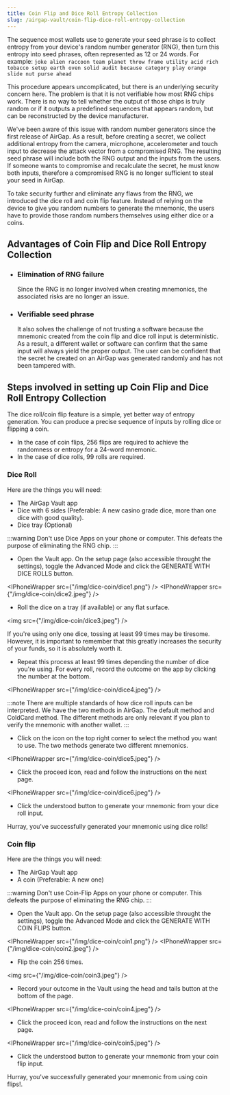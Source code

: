 ```yaml
---
title: Coin Flip and Dice Roll Entropy Collection
slug: /airgap-vault/coin-flip-dice-roll-entropy-collection
---
```



The sequence most wallets use to generate your seed phrase is to collect entropy from your device's random number generator (RNG), then turn this entropy into seed phrases, often represented as 12 or 24 words. For example: `joke alien raccoon team planet throw frame utility acid rich tobacco setup earth oven solid audit because category play orange slide nut purse ahead`

This procedure appears uncomplicated, but there is an underlying security concern here. The problem is that it is not verifiable how most RNG chips work. There is no way to tell whether the output of those chips is truly random or if it outputs a predefined sequences that appears random, but can be reconstructed by the device manufacturer.

We've been aware of this issue with random number generators since the first release of AirGap. As a result, before creating a secret, we collect additional entropy from the camera, microphone, accelerometer and touch input to decrease the attack vector from a compromised RNG. The resulting seed phrase will include both the RNG output and the inputs from the users. If someone wants to compromise and recalculate the secret, he must know both inputs, therefore a compromised RNG is no longer sufficient to steal your seed in AirGap.

To take security further and eliminate any flaws from the RNG, we introduced the dice roll and coin flip feature. Instead of relying on the device to give you random numbers to generate the mnemonic, the users have to provide those random numbers themselves using either dice or a coins.

## Advantages of Coin Flip and Dice Roll Entropy Collection

- ### Elimination of RNG failure
  Since the RNG is no longer involved when creating mnemonics, the associated risks are no longer an issue.
- ### Verifiable seed phrase
  It also solves the challenge of not trusting a software because the mnemonic created from the coin flip and dice roll input is deterministic. As a result, a different wallet or software can confirm that the same input will always yield the proper output. The user can be confident that the secret he created on an AirGap was generated randomly and has not been tampered with.

## Steps involved in setting up Coin Flip and Dice Roll Entropy Collection

The dice roll/coin flip feature is a simple, yet better way of entropy generation. You can produce a precise sequence of inputs by rolling dice or flipping a coin.

- In the case of coin flips, 256 flips are required to achieve the randomness or entropy for a 24-word mnemonic.
- In the case of dice rolls, 99 rolls are required.

### Dice Roll

Here are the things you will need:

- The AirGap Vault app
- Dice with 6 sides (Preferable: A new casino grade dice, more than one dice with good quality).
- Dice tray (Optional)

:::warning
Don't use Dice Apps on your phone or computer. This defeats the purpose of eliminating the RNG chip.
:::

- Open the Vault app. On the setup page (also accessible throught the settings), toggle the Advanced Mode and click the GENERATE WITH DICE ROLLS button.

<IPhoneWrapper src={"/img/dice-coin/dice1.png"} />
<IPhoneWrapper src={"/img/dice-coin/dice2.jpeg"} />

- Roll the dice on a tray (if available) or any flat surface.

<img src={"/img/dice-coin/dice3.jpeg"} />

If you're using only one dice, tossing at least 99 times may be tiresome. However, it is important to remember that this greatly increases the security of your funds, so it is absolutely worth it.

- Repeat this process at least 99 times depending the number of dice you're using. For every roll, record the outcome on the app by clicking the number at the bottom.

<IPhoneWrapper src={"/img/dice-coin/dice4.jpeg"} />

:::note
There are multiple standards of how dice roll inputs can be interpreted. We have the two methods in AirGap. The default method and ColdCard method. The different methods are only relevant if you plan to verify the mnemonic with another wallet.
:::

- Click on the icon on the top right corner to select the method you want to use. The two methods generate two different mnemonics.

<IPhoneWrapper src={"/img/dice-coin/dice5.jpeg"} />

- Click the proceed icon, read and follow the instructions on the next page.

<IPhoneWrapper src={"/img/dice-coin/dice6.jpeg"} />

- Click the understood button to generate your mnemonic from your dice roll input.

Hurray, you've successfully generated your mnemonic using dice rolls!

### Coin flip

Here are the things you will need:

- The AirGap Vault app
- A coin (Preferable: A new one)

:::warning
Don't use Coin-Flip Apps on your phone or computer. This defeats the purpose of eliminating the RNG chip.
:::

- Open the Vault app. On the setup page (also accessible throught the settings), toggle the Advanced Mode and click the GENERATE WITH COIN FLIPS button.

<IPhoneWrapper src={"/img/dice-coin/coin1.png"} />
<IPhoneWrapper src={"/img/dice-coin/coin2.jpeg"} />

- Flip the coin 256 times.

<img src={"/img/dice-coin/coin3.jpeg"} />

- Record your outcome in the Vault using the head and tails button at the bottom of the page.

<IPhoneWrapper src={"/img/dice-coin/coin4.jpeg"} />

- Click the proceed icon, read and follow the instructions on the next page.

<IPhoneWrapper src={"/img/dice-coin/coin5.jpeg"} />

- Click the understood button to generate your mnemonic from your coin flip input.

Hurray, you've successfully generated your mnemonic from using coin flips!.
